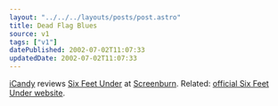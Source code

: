```yaml
---
layout: "../../../layouts/posts/post.astro"
title: Dead Flag Blues
source: v1
tags: ["v1"]
datePublished: 2002-07-02T11:07:33
updatedDate: 2002-07-02T11:07:33
---
```


[iCandy][1] reviews [Six Feet Under][2] at [Screenburn][3]. Related: [official Six Feet Under website][4].

[1]: http://icandy.ohskylab.com/ "iCandy"
[2]: http://screenburn.org/reviews/archives/00000027.php "iCandy reviews Six Feet Under at Screenburn"
[3]: http://screenburn.org/ "Screenburn"
[4]: http://www.hbo.com/sixfeetunder/ "Official Six Feet Under website at HBO"
